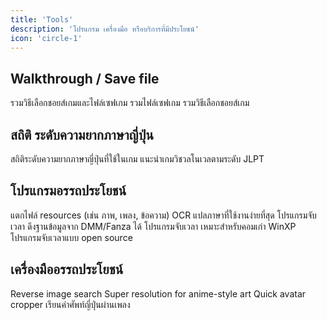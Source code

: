 ```yaml
---
title: 'Tools'
description: 'โปรแกรม เครื่องมือ หรือบริการที่มีประโยชน์'
icon: 'circle-1'
---
```


## Walkthrough / Save file

<CardGroup cols={3}>
  <Card title="seiya-saiga" href="https://seiya-saiga.com">
    รวมวิธีเลือกชอยส์เกมและไฟล์เซฟเกม
  </Card>
  <Card title="ＳＡＧＡＯ．Ｚ セーブデータ" href="http://sagaoz.net/savedata">
    รวมไฟล์เซฟเกม
  </Card>
  <Card title="ＳＡＧＡＯ．Ｚ ゲーム攻略" href="http://sagaoz.net/foolmaker/game.html">
    รวมวิธีเลือกชอยส์เกม
  </Card>
</CardGroup>

## สถิติ ระดับความยากภาษาญี่ปุ่น

<CardGroup cols={3}>
  <Card title="Wareya Stats" href="http://wiki.wareya.moe/Stats">
    สถิติระดับความยากภาษาญี่ปุ่นที่ใช้ในเกม
  </Card>
  <Card title="JPDB" href="https://jpdb.io">
    แนะนำเกมวิชวลโนเวลตามระดับ JLPT
  </Card>
</CardGroup>


## โปรแกรมอรรถประโยชน์

<CardGroup cols={3}>
  <Card title="GARbro" href="https://github.com/morkt/GARbro">
    แตกไฟล์ resources (เช่น ภาพ, เพลง, ข้อความ)
  </Card>
  <Card title="VNTranslator" href="https://vntranslator.carrd.co">
     OCR แปลภาษาที่ใช้งานง่ายที่สุด
  </Card>
  <Card title="Etupirka" href="https://github.com/Aixile/Etupirka">
    โปรแกรมจับเวลา ดึงฐานข้อมูลจาก DMM/Fanza ได้
  </Card>
  <Card title="MoeL2" href="https://www.vector.co.jp/soft/winnt/game/se462879.html">
    โปรแกรมจับเวลา เหมาะสำหรับคอมเก่า WinXP
  </Card>
  <Card title="ProcrastiTracker" href="https://strlen.com/procrastitracker">
    โปรแกรมจับเวลาแบบ open source
  </Card>
</CardGroup>

## เครื่องมืออรรถประโยชน์

<CardGroup cols={3}>
  <Card title="Saucenao" href="https://saucenao.com">
    Reverse image search
  </Card>
  <Card title="waifu2x" href="https://waifu2x.udp.jp/index.html">
    Super resolution for anime-style art
  </Card>
  <Card title="Avatar Cropper" href="https://avatarcropper.com">
    Quick avatar cropper
  </Card>
  <Card title="Kashify" href="https://kashify.onrender.com">
    เรียนคำศัพท์ญี่ปุ่นผ่านเพลง
  </Card>
</CardGroup>